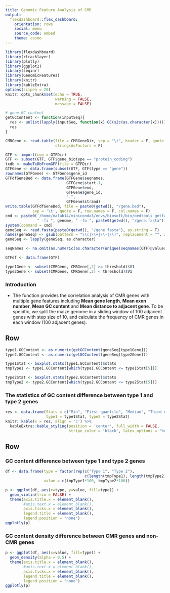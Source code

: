 ```yaml
---
title: Genomic Feature Analysis of CMR
output: 
  flexdashboard::flex_dashboard:
    orientation: rows
    social: menu
    source_code: embed
    theme: cosmo
---
```


```r
library(flexdashboard)
library(rtracklayer)
library(plotly)
library(ggplot2)
library(seqinr)
library(GenomicFeatures)
library(knitr)
library(kableExtra)
options(scipen = 20)
knitr::opts_chunk$set(echo = TRUE,
                      warning = FALSE,
                      message = FALSE)
```


```r
# gene GC content
getGCContent <- function(inputSeq){
  res <- unlist(lapply(inputSeq, function(x) GC(s2c(as.character(x)))))
  res
}

CMRGene <- read.table(file = CMRGeneDir, sep = "\t", header = F, quote = '',
                      stringsAsFactors = F)

GTF <- import(con = GTFDir)
GTF <- subset(GTF, GTF$gene_biotype == "protein_coding")
txdb <- makeTxDbFromGFF(file = GTFDir)
GTFGene <- data.frame(subset(GTF, GTF$type == "gene"))
rownames(GTFGene) <- GTFGene$gene_id
GTFdfGeneBed <- data.frame(GTFGene$seqnames,
                           GTFGene$start-1,
                           GTFGene$end,
                           GTFGene$gene_id,
                           ".",
                           GTFGene$strand)
write.table(GTFdfGeneBed, file = paste0(getwd(), "/gene.bed"),
            sep = '\t', quote = F, row.names = F, col.names = F)
cmd <- paste0('/home/malab14/miniconda3/envs/biosoft/bin/bedtools getfasta -s -name -bed ',  paste0(getwd(), "/gene.bed "),
              " -fi ", genome, " -fo ", paste0(getwd(), "/gene.fasta"))
system(command = cmd)
geneSeq <- read.fasta(paste0(getwd(), "/gene.fasta"), as.string = T)
names(geneSeq) <- gsub(pattern = "\\(|\\+|\\-|\\)", replacement = "", x = names(geneSeq))
geneSeq <- lapply(geneSeq, as.character)

seqNames <- na.omit(as.numeric(as.character(unique(seqnames(GTF)@values))))

GTFdf <- data.frame(GTF)

type1Gene <- subset(CMRGene, CMRGene[,2] >= threshold)$V1
type2Gene <- subset(CMRGene, CMRGene[,2] < threshold)$V1
```


### Introduction
- The function provides the correlation analysis of CMR genes with multiple gene features including **Mean gene length**, **Mean exon number**, **Mean GC content** and **Mean distance to adjacent gene**. To be specific, we split the maize genome in a sliding window of 100 adjacent genes with step size of 10, and calculate the frequency of CMR genes in each window (100 adjacent genes).


Row {data-width=100}
---------------------------------------------------------------

```r
type1.GCContent <- as.numeric(getGCContent(geneSeq[type1Gene]))
type2.GCContent <- as.numeric(getGCContent(geneSeq[type2Gene]))

type1Stat <- boxplot.stats(type1.GCContent)$stats
tmpType1 <- type1.GCContent[which(type1.GCContent <= type1Stat[5])]

type2Stat <- boxplot.stats(type2.GCContent)$stats
tmpType2 <- type2.GCContent[which(type2.GCContent <= type2Stat[5])]

```

### The statistics of GC content difference between type 1 and type 2 genes
```r
res <- data.frame(Stats = c("Min", "First quantile", "Median", "Third quantile", "Max"),
                  type1 = type1Stat, type2 = type2Stat)
knitr::kable(x = res, align = 'c') %>%  
  kableExtra::kable_styling(position = 'center', full_width = FALSE, 
                            stripe_color = 'black', latex_options = "bordered")
```

Row {data-width=100}
---------------------------------------------------------------

### GC content difference between type 1 and type 2 genes
```r
df <- data.frame(type = factor(rep(c("Type 1", "Type 2"),
                                   c(length(tmpType1), length(tmpType2)))),
                 value = c(tmpType1*100, tmpType2*100))

p <- ggplot(df, aes(x=type, y=value, fill=type)) + 
  geom_violin(trim = FALSE) +
  theme(axis.title.x = element_blank(),
        #axis.text.x = element_blank(),
        axis.ticks.x = element_blank(),
        legend.title = element_blank(),
        legend.position = "none")
ggplotly(p)
```


### GC content density difference between CMR genes and non-CMR genes
```r
p <- ggplot(df, aes(x=value, fill=type)) + 
  geom_density(alpha = 0.5) +
  theme(axis.title.x = element_blank(),
        #axis.text.x = element_blank(),
        axis.ticks.x = element_blank(),
        legend.title = element_blank(),
        legend.position = "none")
ggplotly(p)
```
